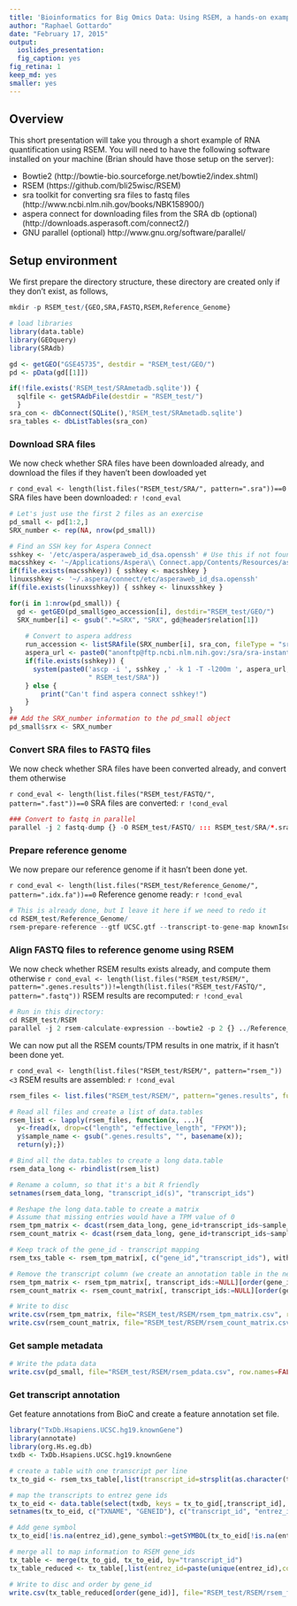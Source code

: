 ```yaml
---
title: 'Bioinformatics for Big Omics Data: Using RSEM, a hands-on example'
author: "Raphael Gottardo"
date: "February 17, 2015"
output:
  ioslides_presentation:
  fig_caption: yes
fig_retina: 1
keep_md: yes
smaller: yes
---
```


## Overview

This short presentation will take you through a short example of RNA quantification using RSEM. You will need to have the following software installed on your machine (Brian should have those setup on the server):

- Bowtie2 (http://bowtie-bio.sourceforge.net/bowtie2/index.shtml)
- RSEM (https://github.com/bli25wisc/RSEM)
- sra toolkit for converting sra files to fastq files (http://www.ncbi.nlm.nih.gov/books/NBK158900/)
- aspera connect for downloading files from the SRA db (optional)
(http://downloads.asperasoft.com/connect2/)
- GNU parallel (optional)
http://www.gnu.org/software/parallel/


## Setup environment

We first prepare the directory structure, these directory are created only if they don't exist, as follows,

```r
mkdir -p RSEM_test/{GEO,SRA,FASTQ,RSEM,Reference_Genome}
```


```r
# load libraries
library(data.table)
library(GEOquery)
library(SRAdb)
```

```r
gd <- getGEO("GSE45735", destdir = "RSEM_test/GEO/")
pd <- pData(gd[[1]])
```

```r
if(!file.exists('RSEM_test/SRAmetadb.sqlite')) {
  sqlfile <- getSRAdbFile(destdir = "RSEM_test/")
  }
sra_con <- dbConnect(SQLite(),'RSEM_test/SRAmetadb.sqlite')
sra_tables <- dbListTables(sra_con)
```

### Download SRA files

We now check whether SRA files have been downloaded already, and download the files if they haven't been dowloaded yet

`r cond_eval <- length(list.files("RSEM_test/SRA/", pattern=".sra"))==0`
SRA files have been downloaded: `r !cond_eval`

```r
# Let's just use the first 2 files as an exercise
pd_small <- pd[1:2,]
SRX_number <- rep(NA, nrow(pd_small))

# Find an SSH key for Aspera Connect
sshkey <- '/etc/aspera/asperaweb_id_dsa.openssh' # Use this if not found in ~
macsshkey <- '~/Applications/Aspera\\ Connect.app/Contents/Resources/asperaweb_id_dsa.openssh'
if(file.exists(macsshkey)) { sshkey <- macsshkey }
linuxsshkey <- '~/.aspera/connect/etc/asperaweb_id_dsa.openssh'
if(file.exists(linuxsshkey)) { sshkey <- linuxsshkey }

for(i in 1:nrow(pd_small)) {
  gd <- getGEO(pd_small$geo_accession[i], destdir="RSEM_test/GEO/")
  SRX_number[i] <- gsub(".*=SRX", "SRX", gd@header$relation[1])
  
	# Convert to aspera address
	run_accession <- listSRAfile(SRX_number[i], sra_con, fileType = "sra" )$run
	aspera_url <- paste0("anonftp@ftp.ncbi.nlm.nih.gov:/sra/sra-instant/reads/ByRun/sra", "/", substr(run_accession,1,3), "/", substr(run_accession,1,6), "/", run_accession, "/", run_accession, ".sra")
    if(file.exists(sshkey)) {
	  system(paste0('ascp -i ', sshkey ,' -k 1 -T -l200m ', aspera_url, 
                    " RSEM_test/SRA"))
    } else { 
        print("Can't find aspera connect sshkey!") 
    }
}
## Add the SRX_number information to the pd_small object
pd_small$srx <- SRX_number
```

### Convert SRA files to FASTQ files

We now check whether SRA files have been converted already, and convert them otherwise

`r cond_eval <- length(list.files("RSEM_test/FASTQ/", pattern=".fast"))==0`
SRA files are converted: `r !cond_eval`

```r
### Convert to fastq in parallel
parallel -j 2 fastq-dump {} -O RSEM_test/FASTQ/ ::: RSEM_test/SRA/*.sra
```

### Prepare reference genome

We now prepare our reference genome if it hasn't been done yet. 

`r cond_eval <- length(list.files("RSEM_test/Reference_Genome/", pattern=".idx.fa"))==0`
Reference genome ready: `r !cond_eval`

```r
# This is already done, but I leave it here if we need to redo it
cd RSEM_test/Reference_Genome/
rsem-prepare-reference --gtf UCSC.gtf --transcript-to-gene-map knownIsoforms --bowtie2 hg19.fa hg19 
```

### Align FASTQ files to reference genome using RSEM

We now check whether RSEM results exists already, and compute them otherwise
`r cond_eval <- length(list.files("RSEM_test/RSEM/", pattern=".genes.results"))!=length(list.files("RSEM_test/FASTQ/", pattern=".fastq"))`
RSEM results are recomputed: `r !cond_eval`

```r
# Run in this directory:
cd RSEM_test/RSEM
parallel -j 2 rsem-calculate-expression --bowtie2 -p 2 {} ../Reference_Genome/hg19 {/.} ::: ../FASTQ/*.fastq
```

We can now put all the RSEM counts/TPM results in one matrix, if it hasn't been done yet.

`r cond_eval <- length(list.files("RSEM_test/RSEM/", pattern="rsem_"))<3`
RSEM results are assembled: `r !cond_eval`

```r
rsem_files <- list.files("RSEM_test/RSEM/", pattern="genes.results", full.names = TRUE)

# Read all files and create a list of data.tables
rsem_list <- lapply(rsem_files, function(x, ...){
  y<-fread(x, drop=c("length", "effective_length", "FPKM")); 
  y$sample_name <- gsub(".genes.results", "", basename(x));
  return(y);})

# Bind all the data.tables to create a long data.table
rsem_data_long <- rbindlist(rsem_list)

# Rename a column, so that it's a bit R friendly
setnames(rsem_data_long, "transcript_id(s)", "transcript_ids")

# Reshape the long data.table to create a matrix
# Assume that missing entries would have a TPM value of 0
rsem_tpm_matrix <- dcast(rsem_data_long, gene_id+transcript_ids~sample_name, value.var = "TPM", fill=0)
rsem_count_matrix <- dcast(rsem_data_long, gene_id+transcript_ids~sample_name, value.var = "expected_count", fill=0)

# Keep track of the gene_id - transcript mapping 
rsem_txs_table <- rsem_tpm_matrix[, c("gene_id","transcript_ids"), with=FALSE]

# Remove the transcript column (we create an annotation table in the next chunk)
rsem_tpm_matrix <- rsem_tpm_matrix[, transcript_ids:=NULL][order(gene_id)]
rsem_count_matrix <- rsem_count_matrix[, transcript_ids:=NULL][order(gene_id)]

# Write to disc
write.csv(rsem_tpm_matrix, file="RSEM_test/RSEM/rsem_tpm_matrix.csv", row.names=FALSE)
write.csv(rsem_count_matrix, file="RSEM_test/RSEM/rsem_count_matrix.csv", row.names=FALSE)
```

### Get sample metadata

```r
# Write the pdata data
write.csv(pd_small, file="RSEM_test/RSEM/rsem_pdata.csv", row.names=FALSE)
```


### Get transcript annotation

Get feature annotations from BioC and create a feature annotation set file.

```r
library("TxDb.Hsapiens.UCSC.hg19.knownGene")
library(annotate)
library(org.Hs.eg.db)
txdb <- TxDb.Hsapiens.UCSC.hg19.knownGene

# create a table with one transcript per line
tx_to_gid <- rsem_txs_table[,list(transcript_id=strsplit(as.character(transcript_ids),",")[[1]]),by="gene_id"]

# map the transcripts to entrez gene ids
tx_to_eid <- data.table(select(txdb, keys = tx_to_gid[,transcript_id], columns="GENEID", keytype="TXNAME"))
setnames(tx_to_eid, c("TXNAME", "GENEID"), c("transcript_id", "entrez_id"))

# Add gene symbol
tx_to_eid[!is.na(entrez_id),gene_symbol:=getSYMBOL(tx_to_eid[!is.na(entrez_id),entrez_id], data='org.Hs.eg')]

# merge all to map information to RSEM gene_ids
tx_table <- merge(tx_to_gid, tx_to_eid, by="transcript_id")
tx_table_reduced <- tx_table[,list(entrez_id=paste(unique(entrez_id),collapse=","), transcript_id=paste(unique(transcript_id),collapse=","), gene_symbol=paste(unique(gene_symbol),collapse=",")),by="gene_id"]

# Write to disc and order by gene_id
write.csv(tx_table_reduced[order(gene_id)], file="RSEM_test/RSEM/rsem_fdata.csv", row.names=FALSE)
```


